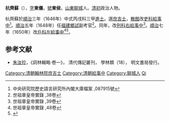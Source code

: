 '''杭齊蘇'''（{{bd|1619年||1650年||H}}），[[表字|字]]'''東儀'''，[[號|號]]'''東侯'''，[[山東|山東]][[聊城|聊城]]人。[[清初|清初]]政治人物。

杭齊蘇於[[順治|順治]]三年（1646年）中式丙戌科三甲[[進士|進士]]。選[[庶吉士|庶吉士]]，[[散館|散館]]改[[吏科|吏科]][[給事中|給事中]]<ref>中央研究院歷史語言研究所內閣大庫檔案 ,087915號</ref>。[[順治|順治]]五年（1648年）任[[福建|福建]][[鄉試|鄉試]]副考官<ref>世祖章皇帝實錄 ,38卷</ref>。同年，改[[刑科|刑科]][[右給事中|右給事中]]<ref>世祖章皇帝實錄 ,39卷</ref>。[[順治|順治]]七年（1650年）改[[戶科|戶科]][[左給事中|左給事中]]<ref>世祖章皇帝實錄 ,48卷</ref><ref>{{cite book|editor=刘廷銮，孙家兰|title=山东明清进士通览 清代卷|date=2014年12月|publisher=济南：山东文艺出版社|isbn=7-5329-4771-8|pages=17|accessdate=2017-04-23}}</ref>。

==参考文献==
{{reflist}}
*[[朱汝珍|朱汝珍]]，《詞林輯略·卷一》， 清代傳記叢刊， 學林類（18）， 明文書局發行。

{{清朝人物小作品}}
{{順治三年丙戌科殿試金榜}}
{{DEFAULTSORT:Hang杭}}

[[Category:清朝翰林院庶吉士|Category:清朝翰林院庶吉士]]
[[Category:清朝給事中|Category:清朝給事中]]
[[Category:聊城人|Category:聊城人]]
[[Category:杭姓|Qi]]